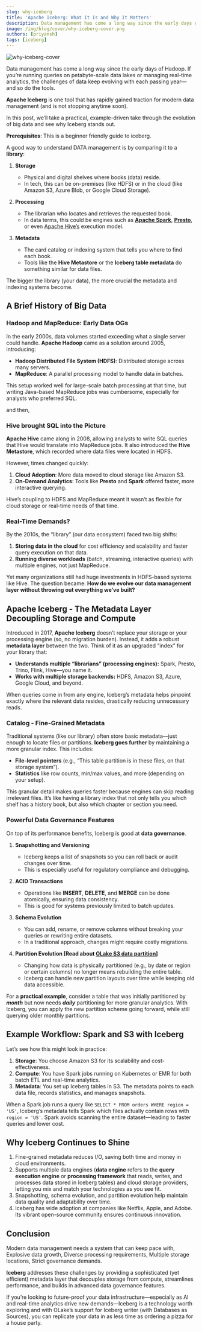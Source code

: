 ```yaml
---
slug: why-iceberg
title: 'Apache Iceberg: What It Is and Why It Matters'
description: Data management has come a long way since the early days of Hadoop. If you’re running queries on petabyte-scale data lakes or managing real-time...
image: /img/blog/cover/why-iceberg-cover.png
authors: [priyansh]
tags: [iceberg]
---
```


![why-iceberg-cover](/img/blog/cover/why-iceberg-cover.png)


Data management has come a long way since the early days of Hadoop. If you’re running queries on petabyte-scale data lakes or managing real-time analytics, the challenges of data keep evolving with each passing year—and so do the tools. 

**Apache Iceberg** is one tool that has rapidly gained traction for modern data management (and is not stopping anytime soon).

In this post, we’ll take a practical, example-driven take through the evolution of big data and see why Iceberg stands out.

**Prerequisites**: This is a beginner friendly guide to iceberg. 

A good way to understand DATA management is by comparing it to a **library**:


1. **Storage**
    * Physical and digital shelves where books (data) reside.
    * In tech, this can be on-premises (like HDFS) or in the cloud (like Amazon S3, Azure Blob, or Google Cloud Storage). 

2. **Processing**
    * The librarian who locates and retrieves the requested book.
    * In data terms, this could be engines such as **[Apache Spark](https://spark.apache.org/)**, **[Presto](https://prestodb.io/)**, or even [Apache Hive’s](https://hive.apache.org/) execution model. 

3. **Metadata**
    * The card catalog or indexing system that tells you where to find each book.
    * Tools like the **Hive Metastore** or the **Iceberg table metadata** do something similar for data files.

The bigger the library (your data), the more crucial the metadata and indexing systems become.


## A Brief History of Big Data


### Hadoop and MapReduce: Early Data OGs

In the early 2000s, data volumes started exceeding what a single server could handle. **Apache Hadoop** came as a solution around 2005, introducing:



* **Hadoop Distributed File System (HDFS)**: Distributed storage across many servers.
* **MapReduce**: A parallel processing model to handle data in batches.

This setup worked well for large-scale batch processing at that time, but writing Java-based MapReduce jobs was cumbersome, especially for analysts who preferred SQL.

and then,


### Hive brought SQL into the Picture

**Apache Hive** came along in 2008, allowing analysts to write SQL queries that Hive would translate into MapReduce jobs. It also introduced the **Hive Metastore**, which recorded where data files were located in HDFS.

However, times changed quickly:

1. **Cloud Adoption**: More data moved to cloud storage like Amazon S3.
2. **On-Demand Analytics**: Tools like **Presto** and **Spark** offered faster, more interactive querying.

Hive’s coupling to HDFS and MapReduce meant it wasn’t as flexible for cloud storage or real-time needs of that time.


### Real-Time Demands?

By the 2010s, the “library” (our data ecosystem) faced two big shifts:


1. **Storing data in the cloud** for cost efficiency and scalability and faster query execution on that data.
2. **Running diverse workloads** (batch, streaming, interactive queries) with multiple engines, not just MapReduce.

Yet many organizations still had huge investments in HDFS-based systems like Hive. The question became: **How do we evolve our data management layer without throwing out everything we’ve built?**


## Apache Iceberg - The Metadata Layer Decoupling Storage and Compute

Introduced in 2017, **Apache Iceberg** doesn’t replace your storage or your processing engine (so, no migration burden). Instead, it adds a robust **metadata layer** between the two. Think of it as an upgraded “index” for your library that:



* **Understands multiple “librarians” (processing engines):** Spark, Presto, Trino, Flink, Hive—you name it.
* **Works with multiple storage backends:** HDFS, Amazon S3, Azure, Google Cloud, and beyond.

When queries come in from any engine, Iceberg’s metadata helps pinpoint exactly where the relevant data resides, drastically reducing unnecessary reads.


### Catalog - Fine-Grained Metadata

Traditional systems (like our library) often store basic metadata—just enough to locate files or partitions. **Iceberg goes further** by maintaining a more granular index. This includes:



* **File-level pointers** (e.g., “This table partition is in these files, on that storage system”).
* **Statistics** like row counts, min/max values, and more (depending on your setup).

This granular detail makes queries faster because engines can skip reading irrelevant files. It’s like having a library index that not only tells you which shelf has a history book, but also which chapter or section you need.


### Powerful Data Governance Features

On top of its performance benefits, Iceberg is good at **data governance**. 

1. **Snapshotting and Versioning**
    * Iceberg keeps a list of snapshots so you can roll back or audit changes over time.
    * This is especially useful for regulatory compliance and debugging. 

2. **ACID Transactions**
    * Operations like **INSERT**, **DELETE**, and **MERGE** can be done atomically, ensuring data consistency.
    * This is good for systems previously limited to batch updates. 

3. **Schema Evolution**
    * You can add, rename, or remove columns without breaking your queries or rewriting entire datasets.
    * In a traditional approach, changes might require costly migrations. 

4. **Partition Evolution [Read about [OLake S3 data partition](https://olake.io/docs/writers/parquet/partitioning)]**
    * Changing how data is physically partitioned (e.g., by date or region or certain columns) no longer means rebuilding the entire table.
    * Iceberg can handle new partition layouts over time while keeping old data accessible.

For a **practical example**, consider a table that was initially partitioned by ***month*** but now needs ***daily*** partitioning for more granular analytics. With Iceberg, you can apply the new partition scheme going forward, while still querying older monthly partitions.


## Example Workflow: Spark and S3 with Iceberg

Let’s see how this might look in practice:

1. **Storage**: You choose Amazon S3 for its scalability and cost-effectiveness.
2. **Compute**: You have Spark jobs running on Kubernetes or EMR for both batch ETL and real-time analytics.
3. **Metadata**: You set up Iceberg tables in S3. The metadata points to each data file, records statistics, and manages snapshots.

When a Spark job runs a query like `SELECT * FROM orders WHERE region = 'US'`, Iceberg’s metadata tells Spark which files actually contain rows with `region = 'US'`. Spark avoids scanning the entire dataset—leading to faster queries and lower cost.


## Why Iceberg Continues to Shine



1. Fine-grained metadata reduces I/O, saving both time and money in cloud environments.
2. Supports multiple data engines (**data engine** refers to the **query execution engine** or **processing framework** that reads, writes, and processes data stored in Iceberg tables) and cloud storage providers, letting you mix and match your technologies as you see fit.
3. Snapshotting, schema evolution, and partition evolution help maintain data quality and adaptability over time.
4. Iceberg has wide adoption at companies like Netflix, Apple, and Adobe. Its vibrant open-source community ensures continuous innovation.


## Conclusion

Modern data management needs a system that can keep pace with, Explosive data growth, Diverse processing requirements, Multiple storage locations, Strict governance demands. 

**Iceberg** addresses these challenges by providing a sophisticated (yet efficient) metadata layer that decouples storage from compute, streamlines performance, and builds in advanced data governance features. 

If you’re looking to future-proof your data infrastructure—especially as AI and real-time analytics drive new demands—Iceberg is a technology worth exploring and with OLake’s support for Iceberg writer (with Databases as Sources), you can replicate your data in as less time as ordering a pizza for a house party.



<BlogCTA/>
